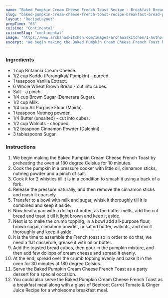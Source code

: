 ---
name: "Baked Pumpkin Cream Cheese French Toast Recipe - Breakfast Bread Pudding Recipe"
slug: "baked-pumpkin-cream-cheese-french-toast-recipe-breakfast-bread-pudding-recipe"
layout: 'RecipeLayout'
prepTime: "65"
cuisine: "Continental"
cuisineSlug: "continental"
image: "https://www.archanaskitchen.com/images/archanaskitchen/1-Author/sibyl_sunitha/Baked_Pumpkin_Cream_Cheese_French_Toast_Recipe_Breakfast_Bread_Pudding_Recipe_.jpg"
excerpt: "We begin making the Baked Pumpkin Cream Cheese French Toast by preheating the oven at 180 degree Celsius for 10 minutes"
---

### Ingredients

- 1 cup Britannia Cream Cheese.
- 1/2 cup Kaddu (Parangikai/ Pumpkin) - pureed.
- 1 teaspoon Vanilla Extract.
- 6 Whole Wheat Brown Bread - cut into cubes.
- Salt - a pinch.
- 1/4 cup Brown Sugar (Demerara Sugar).
- 1/2 cup Milk.
- 1/4 cup All Purpose Flour (Maida).
- 1 teaspoon Nutmeg powder.
- 1/4 Butter (unsalted) - cut into cubes.
- 1/2 cup Walnuts - chopped.
- 1/2 teaspoon Cinnamon Powder (Dalchini).
- 3 tablespoons Sugar.

### Instructions

1. We begin making the Baked Pumpkin Cream Cheese French Toast by preheating the oven at 180 degree Celsius for 10 minutes.
1. Cook the pumpkin in a pressure cooker with little oil, cinnamon sticks, nutmeg powder and a pinch of salt.
1. Cook it for 2 whistles till it is in a condition to smash it using a back of a fork.
1. Release the pressure naturally, and then remove the cinnamon sticks and mash it coarsely.
1. Transfer to a bowl with milk and sugar, whisk it thoroughly till it is combined and keep it aside.
1. Now heat a pan with a dollop of butter, as the butter melts, add the cut bread and toast it till it light brown and keep it aside.
1. Next is to make the crumb topping, in a bowl add all-purpose flour, brown sugar, cinnamon powder, unsalted butter, walnuts, and mix it thoroughly and keep it aside.
1. It is the time to assemble the French toast so in order to do that, we need a flat casserole, grease it with oil or butter.
1. Add the toasted bread cubes, then pour in the pumpkin mixture, and then add few dollops of cream cheese and spread it evenly.
1. At the end, spread over the crumb topping evenly and bake it in the oven for 30 minutes at 180 degree Celsius.
1. Serve the Baked Pumpkin Cream Cheese French Toast  as a party dessert for a special occasion.
1. You could also serve the Baked Pumpkin Cream Cheese French Toast as a breakfast meal along with a glass of Beetroot Carrot Tomato & Ginger Juice Recipe for a wholesome breakfast meal.
